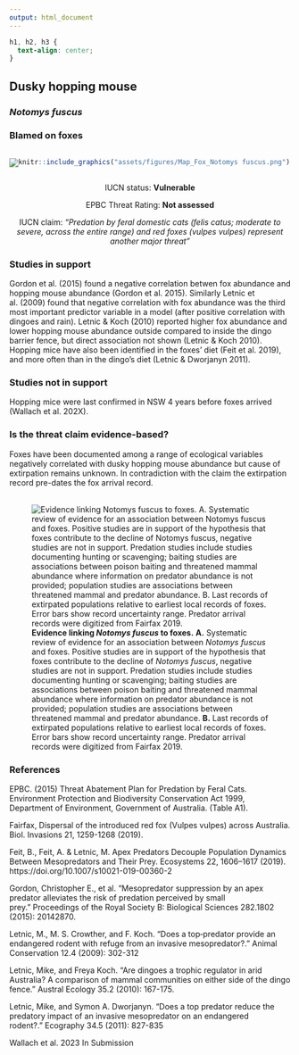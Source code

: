 ```yaml
---
output: html_document
---
```

```css
h1, h2, h3 {
  text-align: center;
}
```

## **Dusky hopping mouse**
### *Notomys fuscus*
### Blamed on foxes

:::: {style="display: flex;"}

[![](assets/photos/Notomys fuscus.png)](https://www.inaturalist.org/photos/62717923?size=original)

::: {}

:::

::: {}
  ```r
  knitr::include_graphics("assets/figures/Map_Fox_Notomys fuscus.png")
  ```
:::

::::
<center>
IUCN status: **Vulnerable**

EPBC Threat Rating: **Not assessed**

IUCN claim: *"Predation by feral domestic cats (felis catus; moderate to severe, across the entire range) and red foxes (vulpes vulpes) represent another major threat"*

</center>

### Studies in support

Gordon et al. (2015) found a negative correlation betwen fox abundance and hopping mouse abundance (Gordon et al. 2015). Similarly Letnic et al. (2009) found that negative correlation with fox abundance was the third most important predictor variable in a model (after positive correlation with dingoes and rain). Letnic & Koch (2010) reported higher fox abundance and lower hopping mouse abundance outside compared to inside the dingo barrier fence, but direct association not shown (Letnic & Koch 2010). Hopping mice have also been identified in the foxes' diet (Feit et al. 2019), and more often than in the dingo's diet (Letnic & Dworjanyn 2011).

### Studies not in support

Hopping mice were last confirmed in NSW 4 years before foxes arrived (Wallach et al. 202X).

### Is the threat claim evidence-based?

Foxes have been documented among a range of ecological variables negatively correlated with dusky hopping mouse abundance but cause of extirpation remains unknown. In contradiction with the claim the extirpation record pre-dates the fox arrival record.
<br>
<br>

![**Evidence linking *Notomys fuscus* to foxes.** **A.** Systematic review of evidence for an association between *Notomys fuscus* and foxes. Positive studies are in support of the hypothesis that foxes contribute to the decline of *Notomys fuscus*, negative studies are not in support. Predation studies include studies documenting hunting or scavenging; baiting studies are associations between poison baiting and threatened mammal abundance where information on predator abundance is not provided; population studies are associations between threatened mammal and predator abundance. **B.** Last records of extirpated populations relative to earliest local records of foxes. Error bars show record uncertainty range. Predator arrival records were digitized from Fairfax 2019.](assets/figures/Main_Evidence_Fox_Notomys fuscus.png)

### References

EPBC. (2015) Threat Abatement Plan for Predation by Feral Cats. Environment Protection and Biodiversity Conservation Act 1999, Department of Environment, Government of Australia. (Table A1).

Fairfax, Dispersal of the introduced red fox (Vulpes vulpes) across Australia. Biol. Invasions 21, 1259-1268 (2019).

Feit, B., Feit, A. & Letnic, M. Apex Predators Decouple Population Dynamics Between Mesopredators and Their Prey. Ecosystems 22, 1606–1617 (2019). https://doi.org/10.1007/s10021-019-00360-2

Gordon, Christopher E., et al. "Mesopredator suppression by an apex predator alleviates the risk of predation perceived by small prey." Proceedings of the Royal Society B: Biological Sciences 282.1802 (2015): 20142870.

Letnic, M., M. S. Crowther, and F. Koch. "Does a top‐predator provide an endangered rodent with refuge from an invasive mesopredator?." Animal Conservation 12.4 (2009): 302-312

Letnic, Mike, and Freya Koch. "Are dingoes a trophic regulator in arid Australia? A comparison of mammal communities on either side of the dingo fence." Austral Ecology 35.2 (2010): 167-175.

Letnic, Mike, and Symon A. Dworjanyn. "Does a top predator reduce the predatory impact of an invasive mesopredator on an endangered rodent?." Ecography 34.5 (2011): 827-835

Wallach et al. 2023 In Submission

